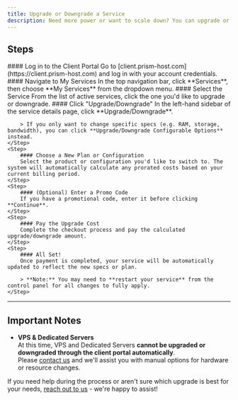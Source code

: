 ```yaml
---
title: Upgrade or Downgrade a Service
description: Need more power or want to scale down? You can upgrade or downgrade most services directly from the client portal. This guide walks you through the process step-by-step.
---
```



## Steps

<Steps>
    <Step>
        #### Log in to the Client Portal  
        Go to [client.prism-host.com](https://client.prism-host.com) and log in with your account credentials.
    </Step>
    <Step>
        #### Navigate to My Services  
        In the top navigation bar, click **Services**, then choose **My Services** from the dropdown menu.
    </Step>
    <Step>
        #### Select the Service  
        From the list of active services, click the one you'd like to upgrade or downgrade.
    </Step>
    <Step>
        #### Click "Upgrade/Downgrade"  
        In the left-hand sidebar of the service details page, click **Upgrade/Downgrade**.

        > If you only want to change specific specs (e.g. RAM, storage, bandwidth), you can click **Upgrade/Downgrade Configurable Options** instead.
    </Step>
    <Step>
        #### Choose a New Plan or Configuration  
        Select the product or configuration you'd like to switch to. The system will automatically calculate any prorated costs based on your current billing period.
    </Step>
    <Step>
        #### (Optional) Enter a Promo Code  
        If you have a promotional code, enter it before clicking **Continue**.
    </Step>
    <Step>
        #### Pay the Upgrade Cost  
        Complete the checkout process and pay the calculated upgrade/downgrade amount.
    </Step>
    <Step>
        #### All Set!  
        Once payment is completed, your service will be automatically updated to reflect the new specs or plan.

        > **Note:** You may need to **restart your service** from the control panel for all changes to fully apply.
    </Step>
</Steps>

---

## Important Notes

- **VPS & Dedicated Servers**  
  At this time, VPS and Dedicated Servers **cannot be upgraded or downgraded through the client portal automatically**.  
  Please [contact us](https://prism-host.com/contact) and we'll assist you with manual options for hardware or resource changes.

If you need help during the process or aren't sure which upgrade is best for your needs, [reach out to us](https://prism-host.com/contact) - we're happy to assist!